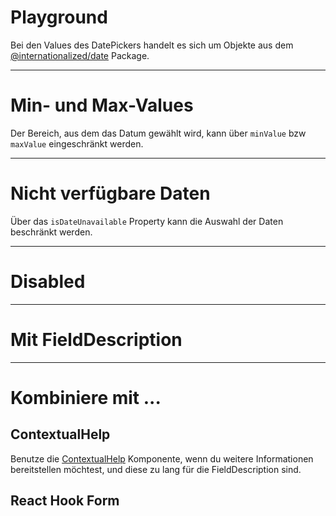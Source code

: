 # Playground

Bei den Values des DatePickers handelt es sich um Objekte aus dem
[@internationalized/date](https://react-spectrum.adobe.com/internationalized/date/)
Package.

<LiveCodeEditor />

---

# Min- und Max-Values

Der Bereich, aus dem das Datum gewählt wird, kann über `minValue` bzw `maxValue`
eingeschränkt werden.

<LiveCodeEditor example="future" />

---

# Nicht verfügbare Daten

Über das `isDateUnavailable` Property kann die Auswahl der Daten beschränkt
werden.

<LiveCodeEditor example="unavailable" />

---

# Disabled

<LiveCodeEditor example="disabled" />

---

# Mit FieldDescription

<LiveCodeEditor example="fieldDescription" editorCollapsed />

---

# Kombiniere mit ...

## ContextualHelp

Benutze die [ContextualHelp](/03-components/overlays/contextual-help)
Komponente, wenn du weitere Informationen bereitstellen möchtest, und diese zu
lang für die FieldDescription sind.

<LiveCodeEditor example="contextualHelp" editorCollapsed />

## React Hook Form

<LiveCodeEditor example="form" editorCollapsed />
